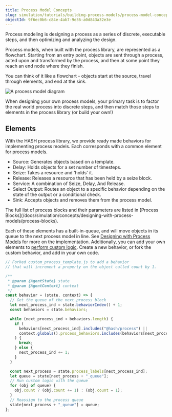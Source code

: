 ```yaml
---
title: Process Model Concepts
slug: simulation/tutorials/building-process-models/process-model-concepts
objectId: 9f6ec0b6-c84e-4ab7-9e36-a0d843a32e3e
---
```


Process modeling is designing a process as a series of discrete, executable steps, and then optimizing and analyzing the design.

Process models, when built with the process library, are represented as a flowchart. Starting from an entry point, objects are sent through a process, acted upon and transformed by the process, and then at some point they reach an end node where they finish.

You can think of it like a flowchart - objects start at the source, travel through elements, and end at the sink.

![A process model diagram](https://cdn-us1.hash.ai/site/docs/hash-bpmn-example.png)

When designing your own process models, your primary task is to factor the real world process into discrete steps, and then match those steps to elements in the process library \(or build your own!\)

## Elements

With the HASH process library, we provide ready made behaviors for implementing process models. Each corresponds with a common element for process models.

- Source: Generates objects based on a template.
- Delay: Holds objects for a set number of timesteps.
- Seize: Takes a resource and 'holds' it.
- Release: Releases a resource that has been held by a seize block.
- Service: A combination of Seize, Delay, And Release.
- Select Output: Routes an object to a specific behavior depending on the state of the output or a conditional check.
- Sink: Accepts objects and removes them from the process model.

<Hint style="info">
  The full list of process blocks and their parameters are listed in [Process
  Blocks](/docs/simulation/concepts/designing-with-process-models/process-blocks).
</Hint>

Each of these elements has a built-in-queue, and will move objects in its queue to the next process model in line. See [Designing with Process Models](/docs/simulation/concepts/designing-with-process-models/custom-behaviors) for more on the implementation. Additionally, you can add your own elements to [perform custom logic](/docs/simulation/concepts/designing-with-process-models/custom-behaviors). Create a new behavior, or fork the custom behavior, and add in your own code.

```javascript
// Forked custom_process_template.js to add a behavior
// that will increment a property on the object called count by 1.

/**
 * @param {AgentState} state
 * @param {AgentContext} context
 */
const behavior = (state, context) => {
  // Get the queue of the next process block
  let next_process_ind = state.behaviorIndex() + 1;
  const behaviors = state.behaviors;

  while (next_process_ind < behaviors.length) {
    if (
      behaviors[next_process_ind].includes("@hash/process") ||
      context.globals().process_behaviors.includes(behaviors[next_process_ind])
    ) {
      break;
    } else {
      next_process_ind += 1;
    }
  }

  const next_process = state.process_labels[next_process_ind];
  let queue = state[next_process + "_queue"];
  // Run custom logic with the queue
  for (obj of queue) {
    obj.count ? (obj.count += 1) : (obj.count = 1);
  }
  // Reassign to the process queue
  state[next_process + "_queue"] = queue;
};
```
